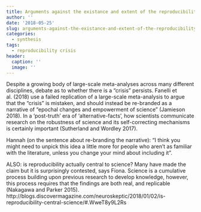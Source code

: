 ```yaml
---
title: Arguments against the existance and extent of the reproducibility crisis
author: ''
date: '2018-05-25'
slug: arguments-against-the-existance-and-extent-of-the-reproducibility-crisis
categories:
  - synthesis
tags:
  - reproducibility crisis
header:
  caption: ''
  image: ''
---
```


Despite a growing body of large-scale meta-analyses across many different disciplines, debate as to whether there is a “crisis” persists. Fanelli et al. (2018) use a failed replication of a large-scale meta-analysis to argue that the “crisis” is mistaken, and should instead be re-branded as a narrative of “epochal changes and empowerment of science” (Jamieson 2018). In a ‘post-truth’ era of ‘alternative-facts’, how scientists communicate research on the robustness of science and its self-correcting mechanisms is certainly important (Sutherland and Wordley 2017). 

Hannah (on the sentence about re-branding the narrative): "I think you might need to unpick this idea a little more for people who aren’t as familiar with the literature, unless you change your mind about including it".

ALSO: is reproducibility actually central to science? Many have made the claim but it is surprisingly contested, says Fiona.
Science is a cumulative process building upon previous research to develop knowledge, however, this process requires that the findings are both real, and replicable (Nakagawa and Parker 2015). 
http://blogs.discovermagazine.com/neuroskeptic/2018/01/02/is-reproducibility-central-science/#.WweT8y9L2Rs

